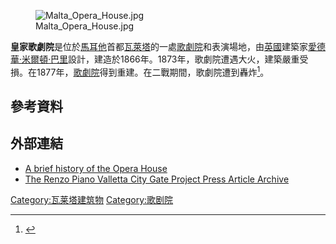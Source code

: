 [[File:Malta_Opera_House.jpg|thumb]]

'''皇家歌劇院'''是位於[[馬耳他|馬耳他]]首都[[瓦萊塔|瓦萊塔]]的一處[[歌劇院|歌劇院]]和表演場地，由[[英國|英國]]建築家[[愛德華·米爾頓·巴里|愛德華·米爾頓·巴里]]設計，建造於1866年。1873年，歌劇院遭遇大火，建築嚴重受損。在1877年，[[歌劇院|歌劇院]]得到重建。在二戰期間，歌劇院遭到轟炸<ref>{{cite web|title=Valletta’s Royal Opera House, from glamour to rubble|url=http://themanwhowenttomalta.wordpress.com/2011/12/12/vallettas-royal-opera-house-from-glamour-to-rubble/|website=The Man Who Went To Malta|archiveurl=https://web.archive.org/web/20140104204802/http://themanwhowenttomalta.wordpress.com/2011/12/12/vallettas-royal-opera-house-from-glamour-to-rubble/|archivedate=2014年1月4日|date=12 December 2011|deadurl=yes}}</ref>。

== 參考資料 ==
{{Reflist}}

==外部連結==
* [https://www.webcitation.org/query?url=http://www.geocities.com/Vienna/Strasse/9679/history.html&date=2009-10-25+11:43:54 A brief history of the Opera House]
* [https://web.archive.org/web/20140104204159/http://faa.wikispot.org/Valletta_City_Gate_Project The Renzo Piano Valletta City Gate Project Press Article Archive]

[[Category:瓦莱塔建筑物|Category:瓦莱塔建筑物]]
[[Category:歌剧院|Category:歌剧院]]